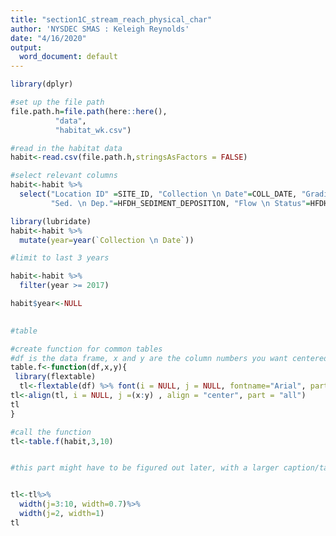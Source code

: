 ```yaml
---
title: "section1C_stream_reach_physical_char"
author: 'NYSDEC SMAS : Keleigh Reynolds'
date: "4/16/2020"
output:
  word_document: default
---
```


```r
library(dplyr)

#set up the file path
file.path.h=file.path(here::here(),
          "data",
          "habitat_wk.csv")

```

```r
#read in the habitat data
habit<-read.csv(file.path.h,stringsAsFactors = FALSE)

#select relevant columns
habit<-habit %>% 
  select("Location ID" =SITE_ID, "Collection \n Date"=COLL_DATE, "Gradient"=HFDH_GRADIENT, "Epi.\n Cover"=HFDH_EPIFAUNAL_COVER, "Embed. \n Pool."=HFDH_EMBEDDEDNESS_POOLING, "Vel/Dep. \n Reg"=HFDH_VELOCITY_DEPTH_REGIME,
         "Sed. \n Dep."=HFDH_SEDIMENT_DEPOSITION, "Flow \n Status"=HFDH_FLOW_STATUS, "Chan. \n Alt"=HFDH_CHANNEL_ALTERATION, "Rif. \n Freq"=HFDH_RIFFLE_BEND_FREQUENCY) 

library(lubridate)
habit<-habit %>% 
  mutate(year=year(`Collection \n Date`))

#limit to last 3 years

habit<-habit %>% 
  filter(year >= 2017)

habit$year<-NULL
  

```

```r
#table

#create function for common tables
#df is the data frame, x and y are the column numbers you want centered, z is the caption
table.f<-function(df,x,y){
 library(flextable)
  tl<-flextable(df) %>% font(i = NULL, j = NULL, fontname="Arial", part = "all") %>% theme_zebra() %>% autofit()
tl<-align(tl, i = NULL, j =(x:y) , align = "center", part = "all")
tl
}

#call the function
tl<-table.f(habit,3,10)


#this part might have to be figured out later, with a larger caption/table function? Not sure yet.


tl<-tl%>%
  width(j=3:10, width=0.7)%>%
  width(j=2, width=1)
tl

```


